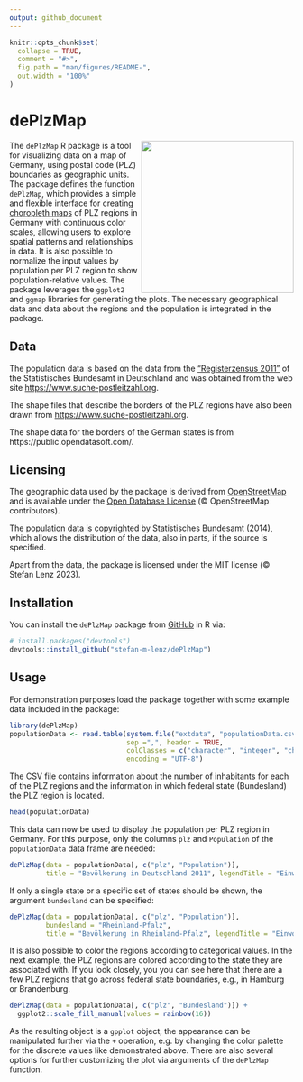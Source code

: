 ```yaml
---
output: github_document
---
```


<!-- README.md is generated from README.Rmd. Please edit that file -->

```r
knitr::opts_chunk$set(
  collapse = TRUE,
  comment = "#>",
  fig.path = "man/figures/README-",
  out.width = "100%"
)
```

# dePlzMap

<!-- badges: start -->
<!-- badges: end -->

<img src="man/figures/dePlzMap.png" width="270px" align="right" />
The `dePlzMap` R package is a tool for visualizing data on a map of Germany, 
using postal code (PLZ) boundaries as geographic units. 
The package defines the function `dePlzMap`, which provides a simple and flexible interface for creating [choropleth maps](https://en.wikipedia.org/wiki/Choropleth_map) of 
PLZ regions in Germany with continuous color scales,
allowing users to explore spatial patterns and relationships in data.
It is also possible to normalize the input values by population
per PLZ region to show population-relative values.
The package leverages the `ggplot2` and `ggmap` libraries for generating the plots.
The necessary geographical data and data about the regions and the population is integrated in the package.


## Data

The population data is based on the data from the ["Registerzensus 2011"](https://www.zensus2011.de/DE/Home/Aktuelles/DemografischeGrunddaten.html?nn=559100) of the 
Statistisches Bundesamt in Deutschland and was obtained from the web site [https://www.suche-postleitzahl.org](https://www.suche-postleitzahl.org/downloads).

The shape files that describe the borders of the PLZ regions have also been 
drawn from [https://www.suche-postleitzahl.org](https://www.suche-postleitzahl.org/downloads).

The shape data for the borders of the German states is from https://public.opendatasoft.com/.

## Licensing

The geographic data used by the package 
is derived from [OpenStreetMap](https://www.openstreetmap.org/) and is available under the 
[Open Database License](https://opendatacommons.org/licenses/odbl/)
(&copy; OpenStreetMap contributors).

The population data is copyrighted by Statistisches Bundesamt (2014), which
allows the distribution of the data, also in parts, if the source is specified.

Apart from the data, the package is licensed under the MIT license (&copy; Stefan Lenz 2023).

## Installation

You can install the `dePlzMap` package from [GitHub](https://github.com/) in R via:

``` r
# install.packages("devtools")
devtools::install_github("stefan-m-lenz/dePlzMap")
```

## Usage

For demonstration purposes load the package together with some example data included in the package:

```r
library(dePlzMap)
populationData <- read.table(system.file("extdata", "populationData.csv", package = "dePlzMap"),
                             sep =",", header = TRUE, 
                             colClasses = c("character", "integer", "character"),
                             encoding = "UTF-8")
```

The CSV file contains information about the number of inhabitants for each of 
the PLZ regions and the information in which federal state (Bundesland) the PLZ 
region is located.

```r
head(populationData)
```

This data can now be used to display the population per PLZ region in Germany.
For this purpose, only the columns `plz` and `Population` of the 
`populationData` data frame are needed:

```r
dePlzMap(data = populationData[, c("plz", "Population")],
         title = "Bevölkerung in Deutschland 2011", legendTitle = "Einwohner")
```

If only a single state or a specific set of states should be shown,
the argument `bundesland` can be specified:

```r
dePlzMap(data = populationData[, c("plz", "Population")],
         bundesland = "Rheinland-Pfalz",
         title = "Bevölkerung in Rheinland-Pfalz", legendTitle = "Einwohner")
```

It is also possible to color the regions according to categorical values.
In the next example, the PLZ regions are colored according to the state
they are associated with.
If you look closely, you you can see here that there are a few PLZ regions 
that go across federal state boundaries, e.g., in Hamburg or Brandenburg.

```r
dePlzMap(data = populationData[, c("plz", "Bundesland")]) + 
  ggplot2::scale_fill_manual(values = rainbow(16))
```

As the resulting object is a `gpplot` object, the appearance
can be manipulated further via the `+` operation, e.g. by changing the color
palette for the discrete values like demonstrated above.
There are also several options for further customizing the plot 
via arguments of the `dePlzMap` function.




